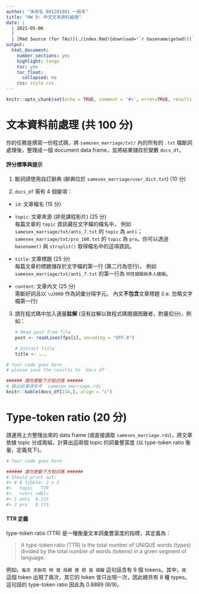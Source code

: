 ```yaml
---
author: "未命名 B01201001 一般系"
title: "HW 9: 中文文本資料處理"
date: |
  | 2021-05-06
  |
  | [Rmd Source (for TAs)](./index.Rmd){download='`r basename(getwd())`.Rmd'}
output:
  html_document:
    number_sections: yes
    highlight: tango
    toc: yes
    toc_float:
      collapsed: no
    css: style.css
---
```


```r
knitr::opts_chunk$set(echo = TRUE, comment = '#>', error=TRUE, results = 'hold', out.width='70%', fig.align = 'center', message = FALSE)
```


文本資料前處理 (共 100 分)
===========================

你的任務是撰寫一份程式碼，將 `samesex_marriage/txt/` 內的所有的 `.txt` 檔斷詞處理後，整理成一個 document data frame，並將結果儲存於變數 `docs_df`。

#### 評分標準與提示 {-}

1. 斷詞請使用自訂辭典 
   (辭典位於 `samesex_marriage/user_dict.txt`)  (10 分)

2. `docs_df` 需有 4 個變項：
  
  - `id`: 文章檔名 (15 分)
  
  - `topic`: 文章來源 (詳見課程影片) (25 分)  
    每篇文章的 `topic` 資訊藏在文字檔的檔名中，
    例如 `samesex_marriage/txt/anti_7.txt` 的 `topic` 為 `anti`；`samesex_marriage/txt/pro_108.txt` 的 `topic` 為 `pro`。你可以透過 `basename()` 與 `strsplit()` 取得檔名中的這項資訊。
  
  - `title`: 文章標題 (25 分)  
    每篇文章的標題儲存於文字檔的第一行 (第二行為空行)，
    例如 `samesex_marriage/txt/anti_7.txt` 的第一行為
    `同性婚姻與多人婚姻`。
  
  - `content`: 文章內文 (25 分)  
    需斷好詞且以 `\u3000` 作為詞彙分隔字元。
    內文**不包含**文章標題 (i.e. 忽略文字檔第一行)

3. 請在程式碼中加入適量**註解** (沒有註解以致程式碼閱讀困難者，酌量扣分)，例如：
    
    ```r
    # Read post from file
    post <- readLines(fps[i], encoding = "UTF-8")
    
    # Extract title
    title <- ...
    ```

```r
# Your code goes here
# please save the results to `docs_df`

###### 請勿更動下方程式碼 ######
# 輸出結果請參考 `samesex_marriage.rds`
knitr::kable(docs_df[234,], align = "c")
```


Type-token ratio (20 分)
===========================

請運用上方整理出來的 data frame (或直接讀取 `samesex_marriage.rds`)，將文章依據 topic 分成兩組，計算出這兩個 topic 的詞彙豐富度 (以 type-token ratio 衡量，定義見下)。

```r
# Your code goes here

###### 請勿更動下方程式碼 ######
# Should print out:
#> # A tibble: 2 x 2
#>   topic   TTR
#>   <chr> <dbl>
#> 1 anti  0.115
#> 2 pro   0.173
```


#### TTR 定義 {-}

type-token ratio (TTR) 是一種衡量文本詞彙豐富度的指標，其定義為：

> A type-token ratio (TTR) is the total number of UNIQUE words (types) divided by the total number of words (tokens) in a given segment of language.

例如，`每天 天剛亮 時 我 母親 便 把 我 喊醒` 這句話含有 9 個 tokens。其中，`我` 這個 token 出現了兩次，其它的 token 皆只出現一次，因此總共有 8 種 types。這句話的 type-token ratio 因此為 0.8889 (8/9)。
